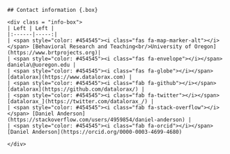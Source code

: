 ```block
## Contact information {.box}

<div class = "info-box">
| Left | Left |
|:------|-----:|
| <span style="color: #454545"><i class="fas fa-map-marker-alt"></i></span> [Behavioral Research and Teaching<br/>University of Oregon](https://www.brtprojects.org)|
| <span style="color: #454545"><i class="fas fa-envelope"></i></span> daniela\@uoregon.edu |
| <span style="color: #454545"><i class="fas fa-globe"></i></span> [datalorax](https://www.datalorax.com) |
| <span style="color: #454545"><i class="fab fa-github"></i></span> [datalorax](https://github.com/datalorax/) |
| <span style="color: #454545"><i class="fab fa-twitter"></i></span> [datalorax_](https://twitter.com/datalorax_/) |
| <span style="color: #454545"><i class="fab fa-stack-overflow"></i></span> [Daniel Anderson](https://stackoverflow.com/users/4959854/daniel-anderson) |
| <span style="color: #454545"><i class="fab fa-orcid"></i></span> [Daniel Anderson](https://orcid.org/0000-0003-4699-4680)

</div>
```
